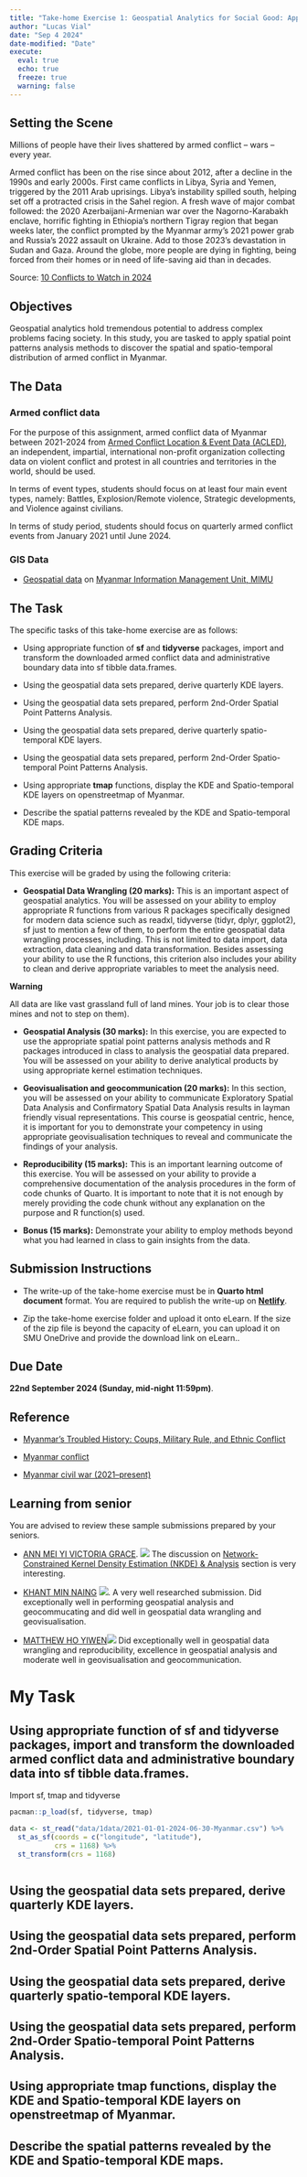 ```yaml
---
title: "Take-home Exercise 1: Geospatial Analytics for Social Good: Application of Spatial and Spatio-temporal Point Patterns Analysis to discover the geographical distribution of Armed Conflict in Myanmar"
author: "Lucas Vial"
date: "Sep 4 2024"
date-modified: "Date"
execute: 
  eval: true
  echo: true
  freeze: true
  warning: false
---
```


## **Setting the Scene**

Millions of people have their lives shattered by armed conflict – wars – every year.

Armed conflict has been on the rise since about 2012, after a decline in the 1990s and early 2000s. First came conflicts in Libya, Syria and Yemen, triggered by the 2011 Arab uprisings. Libya’s instability spilled south, helping set off a protracted crisis in the Sahel region. A fresh wave of major combat followed: the 2020 Azerbaijani-Armenian war over the Nagorno-Karabakh enclave, horrific fighting in Ethiopia’s northern Tigray region that began weeks later, the conflict prompted by the Myanmar army’s 2021 power grab and Russia’s 2022 assault on Ukraine. Add to those 2023’s devastation in Sudan and Gaza. Around the globe, more people are dying in fighting, being forced from their homes or in need of life-saving aid than in decades.

Source: [10 Conflicts to Watch in 2024](https://www.crisisgroup.org/global/10-conflicts-watch-2024)

## **Objectives**

Geospatial analytics hold tremendous potential to address complex problems facing society. In this study, you are tasked to apply spatial point patterns analysis methods to discover the spatial and spatio-temporal distribution of armed conflict in Myanmar.

## **The Data**

### **Armed conflict data**

For the purpose of this assignment, armed conflict data of Myanmar between 2021-2024 from [Armed Conflict Location & Event Data (ACLED)](https://acleddata.com/), an independent, impartial, international non-profit organization collecting data on violent conflict and protest in all countries and territories in the world, should be used.

In terms of event types, students should focus on at least four main event types, namely: Battles, Explosion/Remote violence, Strategic developments, and Violence against civilians.

In terms of study period, students should focus on quarterly armed conflict events from January 2021 until June 2024.

### **GIS Data**

-   [Geospatial data](http://geonode.themimu.info/layers/?limit=100&offset=0) on [Myanmar Information Management Unit, MIMU](http://www.themimu.info/)

## **The Task**

The specific tasks of this take-home exercise are as follows:

-   Using appropriate function of **sf** and **tidyverse** packages, import and transform the downloaded armed conflict data and administrative boundary data into sf tibble data.frames.

-   Using the geospatial data sets prepared, derive quarterly KDE layers.

-   Using the geospatial data sets prepared, perform 2nd-Order Spatial Point Patterns Analysis.

-   Using the geospatial data sets prepared, derive quarterly spatio-temporal KDE layers.

-   Using the geospatial data sets prepared, perform 2nd-Order Spatio-temporal Point Patterns Analysis.

-   Using appropriate **tmap** functions, display the KDE and Spatio-temporal KDE layers on openstreetmap of Myanmar.

-   Describe the spatial patterns revealed by the KDE and Spatio-temporal KDE maps.

## **Grading Criteria**

This exercise will be graded by using the following criteria:

-   **Geospatial Data Wrangling (20 marks):** This is an important aspect of geospatial analytics. You will be assessed on your ability to employ appropriate R functions from various R packages specifically designed for modern data science such as readxl, tidyverse (tidyr, dplyr, ggplot2), sf just to mention a few of them, to perform the entire geospatial data wrangling processes, including. This is not limited to data import, data extraction, data cleaning and data transformation. Besides assessing your ability to use the R functions, this criterion also includes your ability to clean and derive appropriate variables to meet the analysis need.

**Warning**

All data are like vast grassland full of land mines. Your job is to clear those mines and not to step on them).

-   **Geospatial Analysis (30 marks):** In this exercise, you are expected to use the appropriate spatial point patterns analysis methods and R packages introduced in class to analysis the geospatial data prepared. You will be assessed on your ability to derive analytical products by using appropriate kernel estimation techniques.

-   **Geovisualisation and geocommunication (20 marks):** In this section, you will be assessed on your ability to communicate Exploratory Spatial Data Analysis and Confirmatory Spatial Data Analysis results in layman friendly visual representations. This course is geospatial centric, hence, it is important for you to demonstrate your competency in using appropriate geovisualisation techniques to reveal and communicate the findings of your analysis.

-   **Reproducibility (15 marks):** This is an important learning outcome of this exercise. You will be assessed on your ability to provide a comprehensive documentation of the analysis procedures in the form of code chunks of Quarto. It is important to note that it is not enough by merely providing the code chunk without any explanation on the purpose and R function(s) used.

-   **Bonus (15 marks):** Demonstrate your ability to employ methods beyond what you had learned in class to gain insights from the data.

## **Submission Instructions**

-   The write-up of the take-home exercise must be in **Quarto html document** format. You are required to publish the write-up on [**Netlify**](https://www.netlify.com/).

-   Zip the take-home exercise folder and upload it onto eLearn. If the size of the zip file is beyond the capacity of eLearn, you can upload it on SMU OneDrive and provide the download link on eLearn..

## **Due Date**

**22nd September 2024 (Sunday, mid-night 11:59pm)**.

## **Reference**

-   [Myanmar’s Troubled History: Coups, Military Rule, and Ethnic Conflict](https://www.cfr.org/backgrounder/myanmar-history-coup-military-rule-ethnic-conflict-rohingya)

-   [Myanmar conflict](https://en.wikipedia.org/wiki/Myanmar_conflict)

-   [Myanmar civil war (2021–present)](https://en.wikipedia.org/wiki/Myanmar_civil_war_(2021%E2%80%93present))

## **Learning from senior**

You are advised to review these sample submissions prepared by your seniors.

-   [ANN MEI YI VICTORIA GRACE](https://is415-gaa-vic.netlify.app/take-home_ex/take-home_ex01/take-home_ex01). ![](https://is415-ay2024-25t1.netlify.app/img/thumbup1.jpg) The discussion on [Network-Constrained Kernel Density Estimation (NKDE) & Analysis](https://is415-gaa-vic.netlify.app/take-home_ex/take-home_ex01/take-home_ex01a#network-constrained-kernel-density-estimation-nkde-analysis) section is very interesting.

-   [KHANT MIN NAING](https://is415-geospatial-with-khant.netlify.app/take-home_ex/take-home_ex01) ![](https://is415-ay2024-25t1.netlify.app/img/thumbup1.jpg). A very well researched submission. Did exceptionally well in performing geospatial analysis and geocommucating and did well in geospatial data wrangling and geovisualisation.

-   [MATTHEW HO YIWEN](https://is415-gaa-matthew-ho.netlify.app/takehomeex/takehomeex1/the1)![](https://is415-ay2024-25t1.netlify.app/img/thumbup1.jpg) Did exceptionally well in geospatial data wrangling and reproducibility, excellence in geospatial analysis and moderate well in geovisualisation and geocommunication.

# My Task

## Using appropriate function of **sf** and **tidyverse** packages, import and transform the downloaded armed conflict data and administrative boundary data into sf tibble data.frames.

Import sf, tmap and tidyverse

```r
pacman::p_load(sf, tidyverse, tmap)
```

```r
data <- st_read("data/1data/2021-01-01-2024-06-30-Myanmar.csv") %>%
  st_as_sf(coords = c("longitude", "latitude"),
           crs = 1168) %>% 
  st_transform(crs = 1168)
```

```r

```

## Using the geospatial data sets prepared, derive quarterly KDE layers.

## Using the geospatial data sets prepared, perform 2nd-Order Spatial Point Patterns Analysis.

## Using the geospatial data sets prepared, derive quarterly spatio-temporal KDE layers.

## Using the geospatial data sets prepared, perform 2nd-Order Spatio-temporal Point Patterns Analysis.

## Using appropriate **tmap** functions, display the KDE and Spatio-temporal KDE layers on openstreetmap of Myanmar.

## Describe the spatial patterns revealed by the KDE and Spatio-temporal KDE maps.
